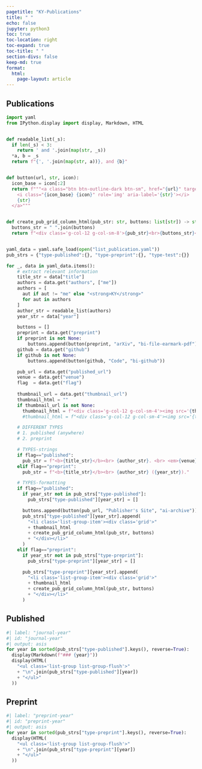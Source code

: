 ```yaml
---
pagetitle: "KY-Publications"
title: " "
echo: false
jupyter: python3
toc: true
toc-location: right
toc-expand: true
toc-title: " "
section-divs: false
keep-md: true
format:
  html:
    page-layout: article
---
```


<!-- # flags -->
<!-- - 'published' : Publication -->
<!-- - 'preprint'  : Preprint -->


:::{.column-page-left}
# Publications 

```python
import yaml
from IPython.display import display, Markdown, HTML


def readable_list(_s):
  if len(_s) < 3:
    return ' and '.join(map(str, _s))
  *a, b = _s
  return f"{', '.join(map(str, a))}, and {b}"


def button(url, str, icon):
  icon_base = icon[:2]
  return f"""<a class="btn btn-outline-dark btn-sm", href="{url}" target="_blank" rel="noopener noreferrer">
    <i class="{icon_base} {icon}" role='img' aria-label='{str}'></i>
    {str}
  </a>"""


def create_pub_grid_column_html(pub_str: str, buttons: list[str]) -> str:
  buttons_str = " ".join(buttons)
  return f"<div class='g-col-12 g-col-sm-8'>{pub_str}<br>{buttons_str}</div>"


yaml_data = yaml.safe_load(open("list_publication.yaml"))
pub_strs = {"type-published":{}, "type-preprint":{}, "type-test":{}}

for _, data in yaml_data.items():
    # extract relevant information
    title_str = data["title"]
    authors = data.get("authors", ["me"])
    authors = [
      aut if aut != "me" else "<strong>KY</strong>"
      for aut in authors
    ]
    author_str = readable_list(authors)
    year_str = data["year"]

    buttons = []
    preprint = data.get("preprint")
    if preprint is not None:
        buttons.append(button(preprint, "arXiv", "bi-file-earmark-pdf"))
    github = data.get("github")
    if github is not None:
        buttons.append(button(github, "Code", "bi-github"))

    pub_url = data.get("published_url")
    venue = data.get("venue")
    flag  = data.get("flag")
    
    thumbnail_url = data.get("thumbnail_url")
    thumbnail_html = ""
    if thumbnail_url is not None:
      thumbnail_html = f"<div class='g-col-12 g-col-sm-4'><img src='{thumbnail_url}' class='img-fluid'></div>"
      #thumbnail_html = f"<div class='g-col-12 g-col-sm-4'><img src='{thumbnail_url}' class='img-fluid'></div>"

    # DIFFERENT TYPES
    # 1. published (anywhere)
    # 2. preprint  

    # TYPES-strings
    if flag=="published":
      pub_str = f"<b>{title_str}</b><br> {author_str}. <br> <em>{venue}</em>."
    elif flag=="preprint":
      pub_str = f"<b>{title_str}</b><br> {author_str} ({year_str})."

    # TYPES-formatting
    if flag=="published":
      if year_str not in pub_strs["type-published"]:
        pub_strs["type-published"][year_str] = []

      buttons.append(button(pub_url, "Publisher's Site", "ai-archive"))
      pub_strs["type-published"][year_str].append(
        "<li class='list-group-item'><div class='grid'>"
        + thumbnail_html
        + create_pub_grid_column_html(pub_str, buttons)
        + "</div></li>"
      )
    elif flag=="preprint":
      if year_str not in pub_strs["type-preprint"]:
        pub_strs["type-preprint"][year_str] = []

      pub_strs["type-preprint"][year_str].append(
        "<li class='list-group-item'><div class='grid'>"
        + thumbnail_html
        + create_pub_grid_column_html(pub_str, buttons)
        + "</div></li>"
      )
```

<!--
## Published 
-->

## Published

```python
#| label: "journal-year"
#| id: "journal-year"
#| output: asis
for year in sorted(pub_strs["type-published"].keys(), reverse=True):
  display(Markdown(f"### {year}"))
  display(HTML(
    "<ul class='list-group list-group-flush'>"
    + "\n".join(pub_strs["type-published"][year])
    + "</ul>"
  ))
```

## Preprint

```python
#| label: "preprint-year"
#| id: "preprint-year"
#| output: asis
for year in sorted(pub_strs["type-preprint"].keys(), reverse=True):
  display(HTML(
    "<ul class='list-group list-group-flush'>"
    + "\n".join(pub_strs["type-preprint"][year])
    + "</ul>"
  ))
```
:::